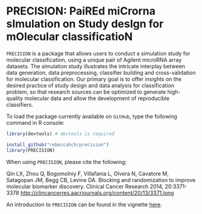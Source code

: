# PRECISION: PaiREd miCrorna sImulation on Study desIgn for mOlecular classificatioN 

`PRECISION` is a package that allows users to conduct a simulation study for molecular classification, using a unique pair of Agilent microRNA array datasets. The simulation study illustrates the intricate interplay between data generation, data preprocessing, classifier building and cross-validation for molecular classification. Our primary goal is to offer insights on the desired practice of study design and data analysis for classification problem, so that research sources can be optimized to generate high-quality molecular data and allow the development of reproducible classifiers.

To load the package currently available on `GitHub`, type the following command in R console:

```r
library(devtools) # devtools is required

install_github("rebeccahch/precision")
library(PRECISION)

```

When using `PRECISION`, please cite the following:

Qin LX, Zhou Q, Bogomolniy F, Villafania L, Olvera N, Cavatore M, Satagopan JM, Begg CB, Levine DA. Blocking and randomization to improve molecular biomarker discovery. Clinical Cancer Research 2014, 20:3371-3378 [http://clincancerres.aacrjournals.org/content/20/13/3371.long](http://clincancerres.aacrjournals.org/content/20/13/3371.long)

An introduction to `PRECISION` can be found in the vignette [here](https://github.com/rebeccahch/precision/tree/master/vignettes).
